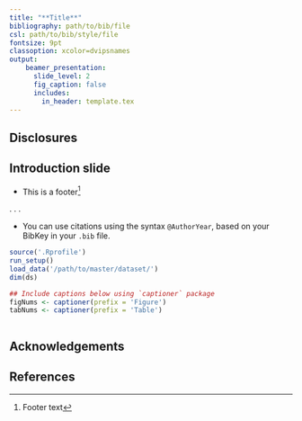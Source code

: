 ```yaml
---
title: "**Title**"
bibliography: path/to/bib/file
csl: path/to/bib/style/file
fontsize: 9pt
classoption: xcolor=dvipsnames
output:
    beamer_presentation:
      slide_level: 2
      fig_caption: false
      includes:
        in_header: template.tex
---
```


<!-- slide 1 -->
## Disclosures

## Introduction slide

* This is a footer[^footer]

. . .

* You can use citations using the syntax `@AuthorYear`, based on your
  BibKey in your `.bib` file.

[^footer]: Footer text

```r
source('.Rprofile')
run_setup()
load_data('/path/to/master/dataset/')
dim(ds)
```

```r
## Include captions below using `captioner` package
figNums <- captioner(prefix = 'Figure')
tabNums <- captioner(prefix = 'Table')
```

```r

```

## Acknowledgements

## References

\tiny
